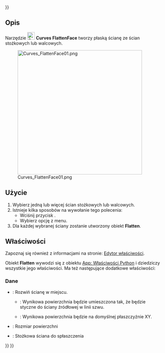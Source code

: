 <languages/>
{{UnfinishedDocu{{#translation:}}}}

{{Docnav
|[[Curves_BlendSolid/pl|BlendSolid]]
|[[Curves_RotationSweep/pl|RotationSweep]]
|[[Curves_Workbench/pl|środowisko pracy Krzywe]]
|IconL=Curves_BlendSolid.svg
|IconR=Curves_RotationSweep.svg
|IconC=Curves_workbench_icon.svg
}}

{{GuiCommand/pl
|Name=Curves FlattenFace
|Name/pl=Krzywe: Spłaszcz ścianę
|MenuLocation=Surfaces → Flatten face
|Workbenches=[[Curves_Workbench/pl|Krzywe]]
}}

<span id="Description"></span>
==Opis==

Narzędzie [[Image:Curves_FlattenFace.svg|24px]] '''Curves FlattenFace''' tworzy płaską ścianę ze ścian stożkowych lub walcowych.

[[Image:Curves_FlattenFace01.png|400px]]

{{Caption|Ścięty stożek i dwa spłaszczone obiekty, jeden na miejscu (zielony) i jeden na płaszczyźnie XY (czerwony)}}

<span id="Usage"></span>
==Użycie==

# Wybierz jedną lub więcej ścian stożkowych lub walcowych.
# Istnieje kilka sposobów na wywołanie tego polecenia:
#* Wciśnij przycisk {{Button|[[Image:Curves_FlattenFace.svg|16px]] [[Curves_FlattenFace|Flatten face]]}}.
#* Wybierz opcję {{MenuCommand|Surfaces → [[Image:Curves_FlattenFace.svg|16px]] Flatten face}} z menu.
# Dla każdej wybranej ściany zostanie utworzony obiekt '''Flatten'''.

<span id="Properties"></span>
==Właściwości==

Zapoznaj się również z informacjami na stronie: [[Property_editor/pl|Edytor właściwości]].

Obiekt '''Flatten''' wywodzi się z obiektu [[App_FeaturePython/pl|App: Właściwości Python]] i dziedziczy wszystkie jego właściwości. Ma też następujące dodatkowe właściwości:

<span id="Data"></span>
===Dane===

{{TitleProperty|Ustawienia}}

* {{PropertyData|InPlace|Bool}}: Rozwiń ścianę w miejscu.
** {{True/pl}}: Wynikowa powierzchnia będzie umieszczona tak, że będzie styczne do ściany źródłowej w linii szwu.
** {{False/pl}}: Wynikowa powierzchnia będzie na domyślnej płaszczyźnie XY.
* {{PropertyData|Size|Float|Hidden}}: Rozmiar powierzchni

{{TitleProperty|Źródło}}

* {{PropertyData|Source|LinkSub}}: Stożkowa ściana do spłaszczenia


{{Docnav
|[[Curves_BlendSolid/pl|BlendSolid]]
|[[Curves_RotationSweep/pl|RotationSweep]]
|[[Curves_Workbench/pl|środowisko pracy Krzywe]]
|IconL=Curves_BlendSolid.svg
|IconR=Curves_RotationSweep.svg
|IconC=Curves_workbench_icon.svg
}}

{{Curves Tools navi{{#translation:}}}}
{{Userdocnavi{{#translation:}}}}